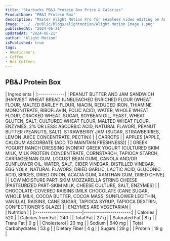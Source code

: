 ```yaml
---
title: "Starbucks PB&J Protein Box Price & Calories"
ProductName: "PB&J Protein Box" 
description: "Master Alight Motion Pro for seamless video editing on Android, iOS, and Tablets with our ultimate guide, unlocking advanced features and elevating your skills in 2024!"
image: "../../public/blogs/alightmotion/Alight Motion Image 1.png"
publishedAt: "2024-06-21"
updatedAt: "2024-06-21"
author: "Alight Motion"
isPublished: true
tags:
- Americano's                
- Coffee
- Hot Coffees   
---
```


## PB&J Protein Box 

<div className="tables-container">
  <div className="table-wrapper">
    | Ingredients  |  
    |:-------------|
    | PEANUT BUTTER AND JAM SANDWICH [HARVEST WHEAT BREAD (UNBLEACHED ENRICHED FLOUR (WHEAT FLOUR, MALTED BARLEY FLOUR, NIACIN, REDUCED IRON, THIAMINE MONONITRATE, RIBOFLAVIN, FOLIC ACID), WATER, WHOLE WHEAT FLOUR, CRACKED WHEAT, SUGAR, SOYBEAN OIL, YEAST, WHEAT GLUTEN, SALT, CULTURED WHEAT FLOUR, MALTED WHEAT FLOUR, ENZYMES, 2% OR LESS: ASCORBIC ACID, NATURAL FLAVOR), PEANUT BUTTER (PEANUTS, SALT), STRAWBERRY JAM (SUGAR, STRAWBERRIES, LEMON JUICE CONCENTRATE, PECTIN)] |  
    | CARROTS |  
    | APPLES [APPLE, CALCIUM ASCORBATE (ADD TO MAINTAIN FRESHNESS)] |  
    | GREEK YOGURT RANCH DRESSING [NONFAT GREEK YOGURT (CULTURED SKIM MILK, MILK PROTEIN CONCENTRATE, CORNSTARCH, TAPIOCA STARCH, CARRAGEENAN GUM, LOCUST BEAN GUM), CANOLA AND/OR SUNFLOWER OIL, WATER, SALT, CIDER VINEGAR, DISTILLED VINEGAR, EGG YOLK, NATURAL FLAVORS, DRIED GARLIC, LACTIC ACID, GLUCONIC ACID, SPICES, DRIED ONION, ACACIA GUM, XANTHAN GUM, DRIED CHIVE] |  
    | LOW MOISTURE PART-SKIM MOZZARELLA STRING CHEESE [PASTEURIZED PART-SKIM MILK, CHEESE CULTURE, SALT, ENZYMES] |  
    | CHOCOLATE-COVERED RAISINS [MILK CHOCOLATE (CANE SUGAR, WHOLE MILK, COCOA BUTTER, COCOA MASS, SUNFLOWER LECITHIN, VANILLA), RAISINS, CANE SUGAR, TAPIOCA SYRUP, TAPIOCA DEXTRIN, CONFECTIONER'S GLAZE] |  
    | ENZYMES ARE VEGETARIAN |  
  </div>
  <div className="table-wrapper">
    | Nutrition              |                        |  
    |:-----------------------|-----------------------:|
    | Calories               | 520                    |  
    | Calories from Fat      | 240                    |  
    | Total Fat              | 27 g                   |  
    | Saturated Fat          | 8 g                    |  
    | Trans Fat              | 0 g                    |  
    | Cholesterol            | 20 mg                  |  
    | Sodium                 | 640 mg                 |  
    | Total Carbohydrates    | 53 g                   |  
    | Dietary Fiber          | 4 g                    |  
    | Sugars                 | 29 g                   |  
    | Protein                | 19 g                   |  
  </div>
</div>

<style jsx>{`
  .tables-container {
    display: flex;
    flex-direction: row;
    gap: 30px;
  }
  .table-wrapper {
    width: 500px; /* Adjust as needed */
  }
  @media (max-width: 768px) {
    .tables-container {
      flex-direction: column;
      gap: 0px; /* Adjust as needed */
    }
    .table-wrapper {
      width: 100%; /* Adjust as needed */
    }
  }
`}</style>

